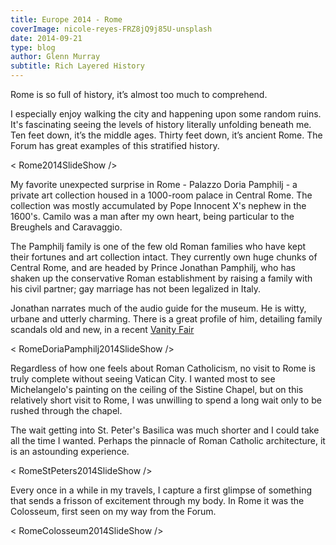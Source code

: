 ---
title: Europe 2014 - Rome
coverImage: nicole-reyes-FRZ8jQ9j85U-unsplash
date: 2014-09-21
type: blog
author: Glenn Murray
subtitle: Rich Layered History
---


Rome is so full of history, it’s almost too much to comprehend.

I especially enjoy walking the city and happening upon some random ruins. It's fascinating seeing the levels of history literally unfolding beneath me. Ten feet down, it’s the middle ages. Thirty feet down, it’s ancient Rome. The Forum has great examples of this stratified history.

< Rome2014SlideShow />


My favorite unexpected surprise in Rome - Palazzo Doria Pamphilj - a private art collection housed in a 1000-room palace in Central Rome. The collection was mostly accumulated by Pope Innocent X's nephew in the 1600's. Camilo was a man after my own heart, being particular to the Breughels and Caravaggio.

The Pamphilj family is one of the few old Roman families who have kept their fortunes and art collection intact. They currently own huge chunks of Central Rome, and are headed by Prince Jonathan Pamphilj, who has shaken up the conservative Roman establishment by raising a family with his civil partner; gay marriage has not been legalized in Italy.

Jonathan narrates much of the audio guide for the museum. He is witty, urbane and utterly charming. There is a great profile of him, detailing family scandals old and new, in a recent <a href="http://www.vanityfair.com/society/2014/01/prince-jonathan-doria-pamphilj-family-crisis">Vanity Fair</a>

< RomeDoriaPamphilj2014SlideShow />

Regardless of how one feels about Roman Catholicism, no visit to Rome is truly complete without seeing Vatican City. I wanted most to see Michelangelo's painting on the ceiling of the Sistine Chapel, but on this relatively short visit to Rome, I was unwilling to spend a long wait only to be rushed through the chapel.

The wait getting into St. Peter's Basilica was much shorter and I could take all the time I wanted. Perhaps the pinnacle of Roman Catholic architecture, it is an astounding experience. 

< RomeStPeters2014SlideShow />

Every once in a while in my travels, I capture a first glimpse of something that sends a frisson of excitement through my body. In Rome it was the Colosseum, first seen on my way from the Forum.

< RomeColosseum2014SlideShow />
